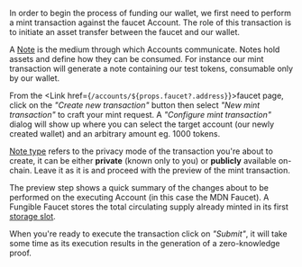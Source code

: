 
In order to begin the process of funding our wallet, we first need to perform a mint transaction against the faucet Account. The role of this transaction is to initiate an asset transfer between the faucet and our wallet.

A [Note](https://0xmiden.github.io/miden-docs/imported/miden-base/src/note.html) is the medium through which Accounts communicate.
Notes hold assets and define how they can be consumed.
For instance our mint transaction will generate a note containing our test tokens, consumable only by our wallet.

From the <Link href={`/accounts/${props.faucet?.address}`}>faucet page</Link>, click on the _"Create new transaction"_ button then select _"New mint transaction"_ to craft your mint request. A _"Configure mint transaction"_ dialog will show up where you can select the target account (our newly created wallet) and an arbitrary amount eg. 1000 tokens.

[Note type](https://0xmiden.github.io/miden-docs/imported/miden-base/src/note.html#note-storage-mode) refers to the privacy mode of the transaction you're about to create, it can be either **private** (known only to you) or **publicly** available on-chain. Leave it as it is and proceed with the preview of the mint transaction.

The preview step shows a quick summary of the changes about to be performed on the executing Account (in this case the MDN Faucet).
A Fungible Faucet stores the total circulating supply already minted in its first [storage slot](https://0xmiden.github.io/miden-docs/imported/miden-base/src/account/storage.html).

When you're ready to execute the transaction click on _"Submit"_, it will take some time as its execution results in the generation of a zero-knowledge proof.
